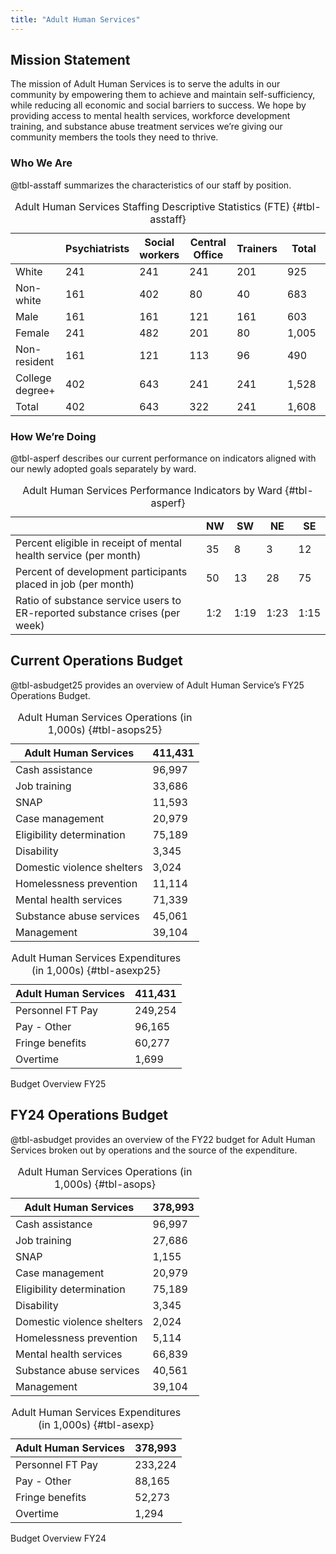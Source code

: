 ```yaml
---
title: "Adult Human Services"
---
```


## Mission Statement
The mission of Adult Human Services is to serve the adults in our community by empowering them to achieve and maintain self-sufficiency, while reducing all economic and social barriers to success. We hope by providing access to mental health services, workforce development training, and substance abuse treatment services we’re giving our community members the tools they need to thrive.

### Who We Are

@tbl-asstaff summarizes the characteristics of our staff by position.

|                 | Psychiatrists | Social workers | Central Office | Trainers | Total |
|------------|------------|------------|------------|------------|------------|
| White           | 241           | 241            | 241            | 201      | 925   |
| Non-white       | 161           | 402            | 80             | 40       | 683   |
| Male            | 161           | 161            | 121            | 161      | 603   |
| Female          | 241           | 482            | 201            | 80       | 1,005 |
| Non-resident    | 161           | 121            | 113            | 96       | 490   |
| College degree+ | 402           | 643            | 241            | 241      | 1,528 |
| Total           | 402           | 643            | 322            | 241      | 1,608 |

: Adult Human Services Staffing Descriptive Statistics (FTE) {#tbl-asstaff}

### How We're Doing

@tbl-asperf describes our current performance on indicators aligned with our newly adopted goals separately by ward.

|                                                              | NW  | SW  | NE  | SE  |
|------------------------------------------------|------|------|------|------|
| Percent eligible in receipt of mental health service (per month) | 35  | 8  | 3  | 12  |
| Percent of development participants placed in job (per month)    | 50  | 13  | 28  | 75  |
| Ratio of substance service users to ER-reported substance crises (per week)   | 1:2  | 1:19  | 1:23  | 1:15  |

: Adult Human Services Performance Indicators by Ward {#tbl-asperf}

## Current Operations Budget

@tbl-asbudget25 provides an overview of Adult Human Service's FY25 Operations Budget. 

::: {#tbl-asbudget25 layout-ncol="2"}
| Adult Human Services       | 411,431 |
|----------------------------|---------|
| Cash assistance            | 96,997  |
| Job training               | 33,686  |
| SNAP                       | 11,593  |
| Case management            | 20,979  |
| Eligibility determination  | 75,189  |
| Disability                 | 3,345   |
| Domestic violence shelters | 3,024   |
| Homelessness prevention    | 11,114  |
| Mental health services     | 71,339  |
| Substance abuse services   | 45,061  |
| Management                 | 39,104  |

: Adult Human Services Operations (in 1,000s) {#tbl-asops25}

| Adult Human Services | 411,431 |
|----------------------|---------|
| Personnel FT Pay     | 249,254 |
| Pay - Other          | 96,165  |
| Fringe benefits      | 60,277  |
| Overtime             | 1,699   |

: Adult Human Services Expenditures (in 1,000s) {#tbl-asexp25}

Budget Overview FY25
:::

## FY24 Operations Budget

@tbl-asbudget provides an overview of the FY22 budget for Adult Human Services broken out by operations and the source of the expenditure.

::: {#tbl-asbudget layout-ncol="2"}
| Adult Human Services       | 378,993 |
|----------------------------|---------|
| Cash assistance            | 96,997  |
| Job training               | 27,686  |
| SNAP                       | 1,155   |
| Case management            | 20,979  |
| Eligibility determination  | 75,189  |
| Disability                 | 3,345   |
| Domestic violence shelters | 2,024   |
| Homelessness prevention    | 5,114   |
| Mental health services     | 66,839  |
| Substance abuse services   | 40,561  |
| Management                 | 39,104  |

: Adult Human Services Operations (in 1,000s) {#tbl-asops}

| Adult Human Services | 378,993 |
|----------------------|---------|
| Personnel FT Pay     | 233,224 |
| Pay - Other          | 88,165  |
| Fringe benefits      | 52,273  |
| Overtime             | 1,294   |

: Adult Human Services Expenditures (in 1,000s) {#tbl-asexp}

Budget Overview FY24
:::
